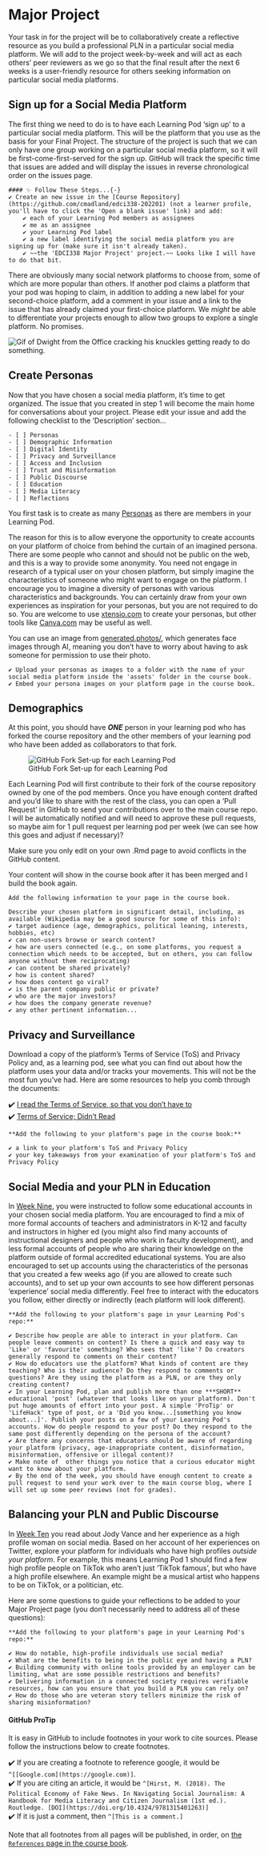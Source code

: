 # Major Project {-}

Your task in for the project will be to collaboratively create a reflective resource as you build a professional PLN in a particular social media platform. We will add to the project week-by-week and will act as each others' peer reviewers as we go so that the final result after the next 6 weeks is a user-friendly resource for others seeking information on particular social media platforms.

## Sign up for a Social Media Platform {-}

The first thing we need to do is to have each Learning Pod 'sign up' to a particular social media platform. This will be the platform that you use as the basis for your Final Project. The structure of the project is such that we can only have one group working on a particular social media platform, so it will be first-come-first-served for the sign up. GitHub will track the specific time that issues are added and will display the issues in reverse chronological order on the issues page.


```block
#### ✨ Follow These Steps...{-}
✔️ Create an new issue in the [Course Repository](https://github.com/cmadland/edci338-202201) (not a learner profile, you'll have to click the 'Open a blank issue' link) and add:  
    ✔️ each of your Learning Pod members as assignees  
    ✔️ me as an assignee  
    ✔️ your Learning Pod label  
    ✔️ a new label identifying the social media platform you are signing up for (make sure it isn't already taken).  
    ✔️ ~~the 'EDCI338 Major Project' project.~~ Looks like I will have to do that bit.  
```

There are obviously many social network platforms to choose from, some of which are more popular than others. If another pod claims a platform that your pod was hoping to claim, in addition to adding a new label for your second-choice platform, add a comment in your issue and a link to the issue that has already claimed your first-choice platform. We *might* be able to differentiate your projects enough to allow two groups to explore a single platform. No promises.


![](assets/final/dwight.gif "Gif of Dwight from the Office cracking his knuckles getting ready to do something.")

## Create Personas {-}

Now that you have chosen a social media platform, it's time to get organized. The issue that you created in step 1 will become the main home for conversations about your project. Please edit your issue and add the following checklist to the 'Description' section...

```
- [ ] Personas  
- [ ] Demographic Information  
- [ ] Digital Identity  
- [ ] Privacy and Surveillance  
- [ ] Access and Inclusion  
- [ ] Trust and Misinformation  
- [ ] Public Discourse  
- [ ] Education  
- [ ] Media Literacy  
- [ ] Reflections  
```

You first task is to create as many [Personas](https://xd.adobe.com/ideas/process/user-research/putting-personas-to-work-in-ux-design/) as there are members in your Learning Pod.

The reason for this is to allow everyone the opportunity to create accounts on your platform of choice from behind the curtain of an imagined persona. There are some people who cannot and should not be public on the web, and this is a way to provide some anonymity. You need not engage in research of a typical user on your chosen platform, but simply imagine the characteristics of someone who might want to engage on the platform. I encourage you to imagine a diversity of personas with various characteristics and backgrounds. You can certainly draw from your own experiences as inspiration for your personas, but you are not required to do so. You are welcome to use [xtensio.com](https://xtensio.com/user-persona-template/) to create your personas, but other tools like [Canva.com](https://canva.com) may be useful as well.

You can use an image from [generated.photos/](https://generated.photos/), which generates face images through AI, meaning you don't have to worry about having to ask someone for permission to use their photo.

```block
✔️ Upload your personas as images to a folder with the name of your social media platform inside the 'assets' folder in the course book.  
✔️ Embed your persona images on your platform page in the course book.  

```

## Demographics {-}

At this point, you should have ***ONE*** person in your learning pod who has forked the course repository and the other members of your learning pod who have been added as collaborators to that fork.

![GitHub Fork Set-up for each Learning Pod](assets/final/course-repo.jpg)

Each Learning Pod will first contribute to their fork of the course repository owned by one of the pod members. Once you have enough content drafted and you'd like to share with the rest of the class, you can open a 'Pull Request' in GitHub to send your contributions over to the main course repo. I will be automatically notified and will need to approve these pull requests, so maybe aim for 1 pull request per learning pod per week (we can see how this goes and adjust if necessary)?

Make sure you only edit on your own .Rmd page to avoid conflicts in the GitHub content.

Your content will show in the course book after it has been merged and I build the book again.

```block

Add the following information to your page in the course book.

Describe your chosen platform in significant detail, including, as available (Wikipedia may be a good source for some of this info):  
✔️ target audience (age, demographics, political leaning, interests, hobbies, etc)  
✔️ can non-users browse or search content?  
✔️ how are users connected (e.g., on some platforms, you request a connection which needs to be accepted, but on others, you can follow anyone without them reciprocating)  
✔️ can content be shared privately?  
✔️ how is content shared?  
✔️ how does content go viral?  
✔️ is the parent company public or private?  
✔️ who are the major investors?   
✔️ how does the company generate revenue?  
✔️ any other pertinent information...
```

## Privacy and Surveillance {-}

Download a copy of the platform's Terms of Service (ToS) and Privacy Policy and, as a learning pod, see what you can find out about how the platform uses your data and/or tracks your movements. This will not be the most fun you've had. Here are some resources to help you comb through the documents:

✔️ [I read the Terms of Service, so that you don’t have to](https://munkschool.utoronto.ca/mowatcentre/i-read-the-terms-of-service-so-that-you-dont-have-to/)  
✔️ [Terms of Service; Didn't Read](https://tosdr.org/)

```block
**Add the following to your platform's page in the course book:**  

✔️ a link to your platform's ToS and Privacy Policy  
✔️ your key takeaways from your examination of your platform's ToS and Privacy Policy  

```

## Social Media and your PLN in Education {-}

In [Week Nine](https://cmadland.github.io/edci338-202201/updates.html#week-nine-mar-7-13), you were instructed to follow some educational accounts in your chosen social media platform. You are encouraged to find a mix of more formal accounts of teachers and administrators in K-12 and faculty and instructors in higher ed (you might also find many accounts of instructional designers and people who work in faculty development), and less formal accounts of people who are sharing their knowledge on the platform outside of formal accredited educational systems. You are also encouraged to set up accounts using the characteristics of the personas that you created a few weeks ago (if you are allowed to create such accounts), and to set up your own accounts to see how different personas 'experience' social media differently. Feel free to interact with the educators you follow, either directly or indirectly (each platform will look different).

```block
**Add the following to your platform's page in your Learning Pod's repo:**  

✔️ Describe how people are able to interact in your platform. Can people leave comments on content? Is there a quick and easy way to 'Like' or 'favourite' something? Who sees that 'like'? Do creators generally respond to comments on their content?  
✔️ How do educators use the platform? What kinds of content are they teaching? Who is their audience? Do they respond to comments or questions? Are they using the platform as a PLN, or are they only creating content?  
✔️ In your Learning Pod, plan and publish more than one ***SHORT** educational 'post' (whatever that looks like on your platform). Don't put huge amounts of effort into your post. A simple 'ProTip' or 'LifeHack' type of post, or a 'Did you know...[something you know about...]'. Publish your posts on a few of your Learning Pod's accounts. How do people respond to your post? Do they respond to the same post differently depending on the persona of the account?  
✔️ Are there any concerns that educators should be aware of regarding your platform (privacy, age-inappropriate content, disinformation, misinformation, offensive or illegal content)?  
✔️ Make note of  other things you notice that a curious educator might want to know about your platform.  
✔️ By the end of the week, you should have enough content to create a pull request to send your work over to the main course blog, where I will set up some peer reviews (not for grades).  
```

## Balancing your PLN and Public Discourse {-}

In [Week Ten](https://cmadland.github.io/edci338-202201/updates.html#week-ten-mar-14-20) you read about Jody Vance and her experience as a high profile woman on social media. Based on her account of her experiences on Twitter, explore your platform for individuals who have high profiles *outside your platform*. For example, this means Learning Pod 1 should find a few high profile people on TikTok who aren't just 'TikTok famous', but who have a high profile elsewhere. An example might be a musical artist who happens to be on TikTok, or a politician, etc.

Here are some questions to guide your reflections to be added to your Major Project page (you don't necessarily need to address all of these questions):

```block
**Add the following to your platform's page in your Learning Pod's repo:**  

✔️ How do notable, high-profile individuals use social media?  
✔️ What are the benefits to being in the public eye and having a PLN?  
✔️ Building community with online tools provided by an employer can be limiting, what are some possible restrictions and benefits?  
✔️ Delivering information in a connected society requires verifiable resources, how can you ensure that you build a PLN you can rely on?  
✔️ How do those who are veteran story tellers minimize the risk of sharing misinformation?  
```



#### GitHub ProTip {-}

It is easy in GitHub to include footnotes in your work to cite sources. Please follow the instructions below to create footnotes.

✔️ If you are creating a footnote to reference google, it would be `^[[Google.com](https://google.com)]`.   
✔️ If you are citing an article, it would be `^[Hirst, M. (2018). The Political Economy of Fake News. In Navigating Social Journalism: A Handbook for Media Literacy and Citizen Journalism (1st ed.). Routledge. [DOI](https://doi.org/10.4324/9781315401263)]`  
✔️ If it is just a comment, then `^[This is a comment.]`

Note that all footnotes from all pages will be published, in order, on [the `References` page in the course book](https://cmadland.github.io/edci338-202201/references-3.html).

